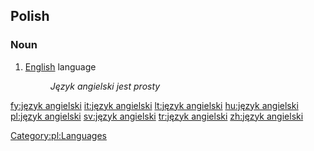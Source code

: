 ==Polish==
===Noun===
{{infl|pl|noun|head=[[język]] [[angielski]]}}

# [[English]] language
#: ''Język angielski jest prosty''

[[Category:pl:Languages]]

[[fy:język angielski]]
[[it:język angielski]]
[[lt:język angielski]]
[[hu:język angielski]]
[[pl:język angielski]]
[[sv:język angielski]]
[[tr:język angielski]]
[[zh:język angielski]]